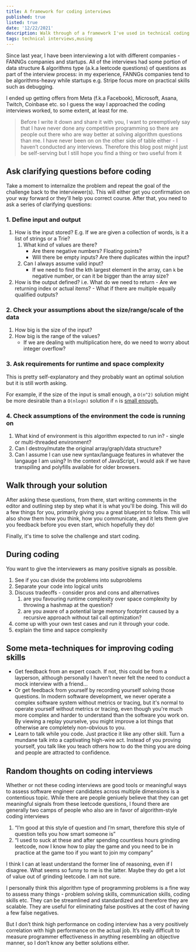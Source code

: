 ```yaml
---
title: A framework for coding interviews
published: true
listed: true
date: '12/22/2021'
description: Walk through of a framework I've used in technical coding interviews
tags: technical interviews,musing
---
```


Since last year, I have been interviewing a lot with different companies - FANNGs companies and startups. All of the interviews had some portion of data structure & algorithms type (a.k.a leetcode questions) of questions as part of the interview process: in my experience, FANNGs companies tend to be algorithms-heavy while startups e.g. Stripe focus more on practical skills such as debugging.

I ended up getting offers from Meta (f.k.a Facebook), Microsoft, Asana, Twitch, Coinbase etc. so I guess the way I approached the coding interviews worked, to some extent, at least for me.


> Before I write it down and share it with you, I want to preemptively say that I have never done any competitive programming so there are people out there who are way better at solving algorithm questions than me. 
> I have never been on on the other side of table either - I haven’t conducted any interviews. Therefore this blog post might just be self-serving but I still hope you find a thing or two useful from it

## Ask clarifying questions before coding

Take a moment to internalize the problem and repeat the goal of the challenge back to the interviewer(s). This will either get you confirmation on your way forward or they'll help you correct course. After that, you need to ask a series of clarifying questions:

### 1. Define input and output
1. How is the input stored? E.g. If we are given a collection of words, is it a list of strings or a Trie?
    1. What kind of values are there? 
        - Are there negative numbers? Floating points? 
        - Will there be empty inputs? Are there duplicates within the input?
    2. Can I always assume valid input? 
        - If we need to find the kth largest element in the array, can `k` be negative number, or can it be bigger than the array size?
2. How is the output defined? i.e. What do we need to return 
        - Are we returning index or actual items? 
        - What if there are multiple equally qualified outputs?


### 2. Check your assumptions about the size/range/scale of the data

1. How big is the size of the input? 
2. How big is the range of the values? 
    - If we are dealing with multiplication here, do we need to worry about integer overflow? 

### 3. Ask requirements for runtime and space complexity

This is pretty self-explanatory and they probably want an optimal solution but it is still worth asking. 

For example, if the size of the input is small enough, a `O(n^2)` solution might be more desirable than a `O(nlogn)` solution if `n` is [small enough.](https://stackoverflow.com/questions/23329234/which-is-better-on-log-n-or-on2)

### 4. Check assumptions of the environment the code is running on

1. What kind of environment is this algorithm expected to run in? - single or multi-threaded environment?
2. Can I destroy/mutate the original array/graph/data structure?
3. Can I assume I can use new syntax/language features in whatever the langauge I am using? In the context of JavaScript, I would ask if we have transpiling and polyfills available for older browsers.


## Walk through your solution

After asking these questions, from there, start writing comments in the editor and outlining step by step what it is what you'll be doing. This will do a few things for you, primarily giving you a great blueprint to follow. This will also show them how you think, how you communicate, and it lets them give you feedback before you even start, which hopefully they do!

Finally, it's time to solve the challenge and start coding.

## During coding
You want to give the interviewers as many positive signals as possible. 

1. See if you can divide the problems into subproblems
2. Separate your code into logical units
3. Discuss tradeoffs - consider pros and cons and alternatives
    1. are you favouring runtime complexity over space complexity by throwing a hashmap at the question?
    2. are you aware of a potential large memory footprint caused by a recursive approach without tail call optimization?
4. come up with your own test cases and run it through your code. 
5. explain the time and sapce complexity



## Some meta-techniques for improving coding skills

- Get feedback from an expert coach. If not, this could be from a layperson, although personally I haven’t never felt the need to conduct a mock interview with a friend...
- Or get feedback from yourself by recording yourself solving those questions. In modern software development, we never operate a complex software system without metrics or tracing, but it's normal to operate yourself without metrics or tracing, even though you're much more complex and harder to understand than the software you work on. By viewing a replay yourselve, you might improve a lot things that otherwise are completely non-obvious to you.
- Learn to talk while you code. Just practice it like any other skill. Turn a mundane talk into a captivating high-wire act. Instead of you proving yourself, you talk like you teach others how to do the thing you are doing and people are attracted to confidence.

## Random thoughts on coding interviews

Whether or not these coding interviews are good tools or meaningful ways to assess software engineer candidates across multiple dimensions is a contentious topic. While there are people geniuely believe that they can get meaningful signals from these leetcode questions, I found there are generally two camps of people who also are in favor of algorithm-style coding interviews

1. “I’m good at this style of question and I’m smart, therefore this style of question tells you how smart someone is”
2. “I used to suck at these and after spending countless hours grinding leetcode, now I know how to play the game and you need to be in practice at the game too if you want to join my company”

I think I can at least understand the former line of reasoning, even if I disagree. What seems so funny to me is the latter. Maybe they do get a lot of value out of grinding leetcode. I am not sure.

I personally think this algorithm type of programming problems is a fine way to assess many things - problem solving skills, communication skills, coding skills etc. They can be streamlined and standardized and therefore they are scalable. They are useful for eliminating false positives at the cost of having a few false negatives.

But I don’t think high performance on coding interview has a very positively correlation with high performance on the actual job. It’s really difficult to measure programmer effectiveness in anything resembling an objective manner, so I don’t know any better solutions either.
